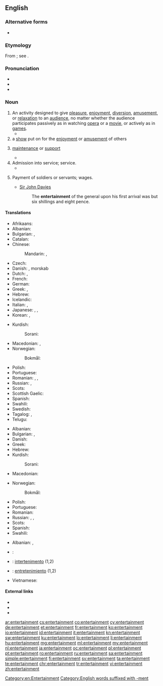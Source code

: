 ==English==
{{wikipedia}}

===Alternative forms===
* {{l|en|entretainment}} {{qualifier|chiefly archaic}}

===Etymology===
From {{etyl|fro|en}} {{m|fro|entretenement}}; see {{m|en|entertain}}.

===Pronunciation===
* {{IPA|/ɛn.tɝˈteɪn.mənt/|lang=en}}
* {{audio|en-us-entertainment.ogg|Audio (US)|lang=en}}
* {{audio|en-us-entertainment1.ogg|Audio (US)|lang=en}}

===Noun===
{{en-noun|~}}

# An activity designed to give [[pleasure]], [[enjoyment]], [[diversion]], [[amusement]], or [[relaxation]] to an [[audience]], no matter whether the audience participates passively as in watching [[opera]] or a [[movie]], or actively as in [[game]]s.
#* {{quote-book|passage=The delinquents are generally the adventurous type, who have little use for reading and other non-active '''entertainment'''.|title=[[S:Roth v. United States/Dissent Douglas|Roth v. United States]]|author=William O. Douglas|year=1957}}
# a [[show]] put on for the [[enjoyment]] or [[amusement]] of others
# {{lb|en|obsolete}} [[maintenance]] or [[support]]
#* {{quote-book|passage="This," said the matronly presence, ushering me into a low room on the right, "is where the Travellers sit by the fire, and cook what bits of suppers they buy with their fourpences."<br>"O! Then they have no '''Entertainment'''?" said I. For the inscription over the outer door was still running in my head, and I was mentally repeating, in a kind of tune, "Lodging, '''entertainment''', and fourpence each."|title=[[S:The Seven Poor Travellers|The Seven Poor Travellers]]|author=Charles Dickens|year=1854?<!--The year is estimated based on its appearance on Google books search.-->}}
# Admission into service; service.
#* {{quote-book|passage=He must think us some band of strangers i' the adversary's '''entertainment'''.|author=William Shakespeare|title=[[S:All's Well That Ends Well|All's Well That Ends Well]]|year=1601-1608}}
# {{lb|en|obsolete}} Payment of soldiers or servants; wages.
#* [[w:Sir John Davies|Sir John Davies]]
#*: The '''entertainment''' of the general upon his first arrival was but six shillings and eight pence.

====Translations====
{{trans-top|activity designed to give pleasure or relaxation}}
* Afrikaans: {{t|af|vermaak}}
* Albanian: {{t+|sq|argëtim|m}}
* Bulgarian: {{t+|bg|забавле́ние|n|sc=Cyrl}}, {{t+|bg|развлече́ние|n|sc=Cyrl}}
* Catalan: {{t+|ca|entreteniment|m}}
* Chinese:
*: Mandarin: {{t+|cmn|娛樂|sc=Hani}}, {{t+|cmn|娱乐|tr=yúlè|sc=Hani}}
* Czech: {{t+|cs|zábava|f}}
* Danish: {{t|da|underholdning|c}}, morskab {{g|c}}
* Dutch: {{t+|nl|vermaak|n}}, {{t+|nl|amusement|n}}
* French: {{t+|fr|divertissement|m}}
* German: {{t+|de|Unterhaltung|f}}
* Greek: {{t+|el|διασκέδαση|f}}, {{t+|el|ψυχαγωγία|f}}
* Hebrew: {{t|he|בִּדּוּר|sc=Hebr}}
* Icelandic: {{t+|is|skemmtun}}
* Italian: {{t+|it|divertimento|m}}, {{t+|it|intrattenimento}}
* Japanese: {{t+|ja|娯楽|tr=ごらく, goraku|sc=Jpan}}, {{t|ja|エンタメ|tr=entam|sc=Jpan}}, {{t|ja|エンターテインメント|tr=entāteinmento|sc=Jpan}}
* Korean: {{t+|ko|오락|sc=Kore}}, {{t|ko|엔터테인먼트|sc=Kore}}
{{trans-mid}}
* Kurdish:
*: Sorani: {{t|ku|رابواردن|tr=rrabwardin|sc=ku-Arab}}
* Macedonian: {{t|mk|за́бава|f}}, {{t|mk|разо́нода|f}}
* Norwegian:
*: Bokmål: {{t|nb|underholdning|m|f}}
* Polish: {{t+|pl|rozrywka|f}}
* Portuguese: {{t+|pt|entretenimento|m}}
* Romanian: {{t+|ro|divertisment|n}}, {{t+|ro|distracție|f}}, {{t+|ro|petrecere|f}}
* Russian: {{t+|ru|развлече́ние|n}}, {{t+|ru|заба́ва|f}}
* Scots: {{t|sco|enterteenment}}
* Scottish Gaelic: {{t|gd|dibhearsan|m}}
* Spanish: {{t+|es|entretenimiento|m}}
* Swahili: {{t+|sw|burudani}}
* Swedish: {{t+|sv|underhållning|c}}
* Tagalog: {{t|tl|pag-aaliw}}, {{t|tl|aliwan}}
* Telugu: {{t+|te|వినోదం}}
{{trans-bottom}}

{{trans-top|show for enjoyment}}
* Albanian: {{t+|sq|argëtim|m}}
* Bulgarian: {{t+|bg|заба́ва|f|sc=Cyrl}}, {{t+|bg|представле́ние|n|sc=Cyrl}}
* Danish: {{t|da|underholdning|c}}
* Greek: {{t+|el|θέαμα|n}}
* Hebrew: {{t+|he|מופע|tr=mofa|sc=Hebr}}
* Kurdish:
*: Sorani: {{t+|ku|ئاهه‌نگ|tr=áheng|sc=ku-Arab}}
* Macedonian: {{t|mk|пре́тстава|f}}
{{trans-mid}}
* Norwegian:
*: Bokmål: {{t|nb|underholdning|m|f}}
* Polish: {{t+|pl|widowisko|n}}
* Portuguese: {{t+|pt|entretenimento|m}}
* Romanian: {{t+|ro|spectacol|n}}
* Russian: {{t+|ru|развлече́ние|n}}, {{t+|ru|представле́ние|n}}, {{t|ru|интерте́ймент|m|tr=intertɛ́jment}} {{qualifier|colloquial}}
* Scots: {{t|sco|enterteenment}}
* Spanish: {{t+|es|espectáculo|m}}
* Swahili: {{t+|sw|burudani}}
{{trans-bottom}}

{{checktrans-top}}
* Albanian: {{t-check|sq|argëtim}}, {{t-check|sq|dëfrim}}
* {{ttbc|ar}}: {{l|ar|لهو}}
* {{ttbc|ia}}: [[intertenimento]] (1,2)
* {{ttbc|es}}: [[entretenimiento]] {{g|m}} (1,2)
* Vietnamese: {{t-check|vi|giải trí}}
{{trans-bottom}}

====External links====
* {{R:Webster 1913}}
* {{R:Century 1911}}
* {{R:OneLook}}

[[Category:en:Entertainment]]
[[Category:English words suffixed with -ment]]
[[ar:entertainment]]
[[cs:entertainment]]
[[co:entertainment]]
[[cy:entertainment]]
[[de:entertainment]]
[[et:entertainment]]
[[fr:entertainment]]
[[ko:entertainment]]
[[io:entertainment]]
[[id:entertainment]]
[[it:entertainment]]
[[kn:entertainment]]
[[sw:entertainment]]
[[ku:entertainment]]
[[lo:entertainment]]
[[li:entertainment]]
[[hu:entertainment]]
[[mg:entertainment]]
[[ml:entertainment]]
[[my:entertainment]]
[[nl:entertainment]]
[[ja:entertainment]]
[[oc:entertainment]]
[[pl:entertainment]]
[[pt:entertainment]]
[[ro:entertainment]]
[[ru:entertainment]]
[[sa:entertainment]]
[[simple:entertainment]]
[[fi:entertainment]]
[[sv:entertainment]]
[[ta:entertainment]]
[[te:entertainment]]
[[chr:entertainment]]
[[tr:entertainment]]
[[vi:entertainment]]
[[zh:entertainment]]